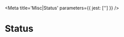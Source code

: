 

<Meta title='Misc|Status' parameters={{ jest: [''] }} />

# Status
<Story name='States'>
  <PropsVariationSection
    component={Status}
    xAxis={{
      online: { status: 'online' },
      busy: { status: 'busy' },
      away: { status: 'away' },
      offline: { status: 'offline' },
    }}
    yAxis={{
      default: { },
    }}
  />
</Story>